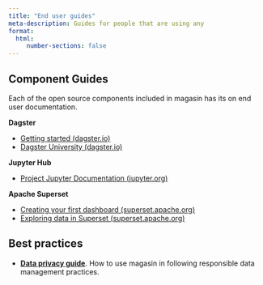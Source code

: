 ```yaml
---
title: "End user guides"
meta-description: Guides for people that are using any 
format: 
  html:
     number-sections: false
---
```


## Component Guides
Each of the open source components included in magasin has its on end user documentation. 

**Dagster**

  * [Getting started (dagster.io)](https://docs.dagster.io/getting-started)
  * [Dagster University (dagster.io)](https://courses.dagster.io/courses/dagster-essentials)

**Jupyter Hub**

* [Project Jupyter Documentation (jupyter.org)](https://docs.jupyter.org/en/latest/start/index.html)

**Apache Superset**

* [Creating your first dashboard (superset.apache.org)](https://superset.apache.org/docs/creating-charts-dashboards/creating-your-first-dashboard)
* [Exploring data in Superset (superset.apache.org)](https://superset.apache.org/docs/creating-charts-dashboards/exploring-data)

## Best practices

* **[Data privacy guide](./data-privacy.qmd)**. How to use magasin in following responsible data management practices.

 

